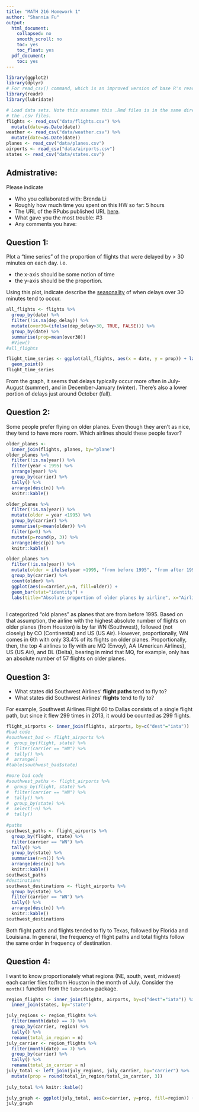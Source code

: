 ```yaml
---
title: "MATH 216 Homework 1"
author: "Shannia Fu"
output:
  html_document:
    collapsed: no
    smooth_scroll: no
    toc: yes
    toc_float: yes
  pdf_document:
    toc: yes
---
```


```r
library(ggplot2)
library(dplyr)
# For read_csv() command, which is an improved version of base R's read.csv()
library(readr) 
library(lubridate)

# Load data sets. Note this assumes this .Rmd files is in the same directory as
# the .csv files.
flights <- read_csv("data/flights.csv") %>% 
  mutate(date=as.Date(date))
weather <- read_csv("data/weather.csv") %>% 
  mutate(date=as.Date(date))
planes <- read_csv("data/planes.csv")
airports <- read_csv("data/airports.csv")
states <- read_csv("data/states.csv")
```





## Admistrative:

Please indicate

* Who you collaborated with: Brenda Li
* Roughly how much time you spent on this HW so far: 5 hours
* The URL of the RPubs published URL [here](http://rpubs.com/shannia/hw1).
* What gave you the most trouble: #3
* Any comments you have:





## Question 1:

Plot a "time series" of the proportion of flights that were delayed by > 30 minutes on each day.  i.e.
 
* the x-axis should be some notion of time
* the y-axis should be the proportion.


Using this plot, indicate describe the
[seasonality](https://en.wikipedia.org/wiki/Seasonality) of when delays over 30
minutes tend to occur.




```r
all_flights <- flights %>%
  group_by(date) %>% 
  filter(!is.na(dep_delay)) %>% 
  mutate(over30=(ifelse(dep_delay>30, TRUE, FALSE))) %>% 
  group_by(date) %>% 
  summarise(prop=mean(over30))
  #View()
#all_flights

flight_time_series <- ggplot(all_flights, aes(x = date, y = prop)) + labs(title="Proportion of delayed flights daily from Jan 2011 to Jan 2012", y="proportion of delayed flights per day") +
  geom_point()
flight_time_series
```
From the graph, it seems that delays typically occur more often in July-August (summer), and in December-January (winter). There's also a lower portion of delays just around October (fall).

## Question 2:

Some people prefer flying on older planes.  Even though they aren't as nice,
they tend to have more room.  Which airlines should these people favor?


```r
older_planes <-
  inner_join(flights, planes, by="plane")
older_planes %>% 
  filter(!is.na(year)) %>% 
  filter(year < 1995) %>% 
  arrange(year) %>% 
  group_by(carrier) %>% 
  tally() %>% 
  arrange(desc(n)) %>% 
  knitr::kable()

older_planes %>% 
  filter(!is.na(year)) %>% 
  mutate(older = year <1995) %>% 
  group_by(carrier) %>% 
  summarise(p=mean(older)) %>%
  filter(p>0) %>% 
  mutate(p=round(p, 3)) %>% 
  arrange(desc(p)) %>% 
  knitr::kable()

older_planes %>% 
  filter(!is.na(year)) %>% 
  mutate(older = ifelse(year <1995, "from before 1995", "from after 1995")) %>% 
  group_by(carrier) %>% 
  count(older) %>% 
  ggplot(aes(x=carrier,y=n, fill=older)) + 
  geom_bar(stat="identity") + 
  labs(title="Absolute proportion of older planes by airline", x="Airline", y="Number of planes")
  
```
I categorized "old planes" as planes that are from before 1995. Based on that assumption, the airline with the highest absolute number of flights on older planes (from Houston) is by far WN (Southwest), followed (not closely) by CO (Continental) and US (US Air). However, proportionally, WN comes in 6th with only 33.4% of its flights on older planes. Proportionally, then, the top 4 airlines to fly with are MQ (Envoy), AA (American Airlines), US (US Air), and DL (Delta), bearing in mind that MQ, for example, only has an absolute number of 57 flights on older planes.




## Question 3:

* What states did Southwest Airlines' **flight paths** tend to fly to?
* What states did Southwest Airlines' **flights** tend to fly to?

For example, Southwest Airlines Flight 60 to Dallas consists of a single flight
path, but since it flew 299 times in 2013, it would be counted as 299 flights.

```r
flight_airports <- inner_join(flights, airports, by=c("dest"="iata"))
#bad code
#southwest_bad <- flight_airports %>% 
#  group_by(flight, state) %>% 
#  filter(carrier == "WN") %>% 
#  tally() %>% 
#  arrange()
#table(southwest_bad$state)

#more bad code
#southwest_paths <- flight_airports %>% 
#  group_by(flight, state) %>% 
#  filter(carrier == "WN") %>% 
#  tally() %>% 
#  group_by(state) %>% 
#  select(-n) %>% 
#  tally()
  
#paths
southwest_paths <- flight_airports %>% 
  group_by(flight, state) %>% 
  filter(carrier == "WN") %>% 
  tally() %>% 
  group_by(state) %>% 
  summarise(n=n()) %>% 
  arrange(desc(n)) %>% 
  knitr::kable()
southwest_paths
#destinations
southwest_destinations <- flight_airports %>% 
  group_by(state) %>% 
  filter(carrier == "WN") %>% 
  tally() %>% 
  arrange(desc(n)) %>% 
  knitr::kable()
southwest_destinations

```


Both flight paths and flights tended to fly to Texas, followed by Florida and Louisiana. In general, the frequency of flight paths and total flights follow the same order in frequency of destination.



## Question 4:

I want to know proportionately what regions (NE, south, west, midwest) each 
carrier flies to/from Houston in the month of July.  Consider the `month()`
function from the `lubridate` package.

```r

region_flights <- inner_join(flights, airports, by=c("dest"="iata")) %>% 
  inner_join(states, by="state")

july_regions <- region_flights %>% 
  filter(month(date) == 7) %>% 
  group_by(carrier, region) %>% 
  tally() %>% 
  rename(total_in_region = n)
july_carrier <- region_flights %>% 
  filter(month(date) == 7) %>% 
  group_by(carrier) %>% 
  tally() %>% 
  rename(total_in_carrier = n)
july_total <- left_join(july_regions, july_carrier, by="carrier") %>% 
  mutate(prop = round(total_in_region/total_in_carrier, 3))
  
july_total %>% knitr::kable()

july_graph <- ggplot(july_total, aes(x=carrier, y=prop, fill=region)) + geom_bar(stat="identity")
july_graph
```
